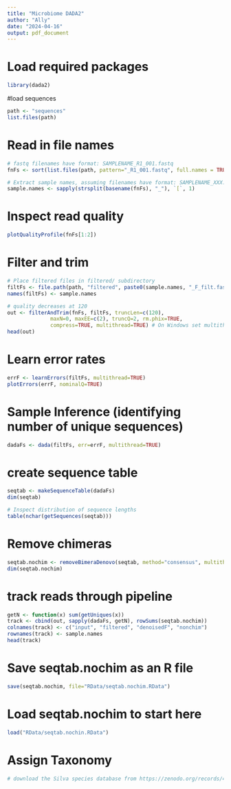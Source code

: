 ```yaml
---
title: "Microbiome DADA2"
author: "Ally"
date: "2024-04-16"
output: pdf_document
---
```


# Load required packages 
```r
library(dada2)
```

#load sequences 
```r
path <- "sequences"
list.files(path)
```
# Read in file names 
```r
# fastq filenames have format: SAMPLENAME_R1_001.fastq 
fnFs <- sort(list.files(path, pattern="_R1_001.fastq", full.names = TRUE))

# Extract sample names, assuming filenames have format: SAMPLENAME_XXX.fastq
sample.names <- sapply(strsplit(basename(fnFs), "_"), `[`, 1)
```

# Inspect read quality 
```r
plotQualityProfile(fnFs[1:2])
```
# Filter and trim 
```r
# Place filtered files in filtered/ subdirectory
filtFs <- file.path(path, "filtered", paste0(sample.names, "_F_filt.fastq.gz")) 
names(filtFs) <- sample.names

# quality decreases at 120
out <- filterAndTrim(fnFs, filtFs, truncLen=c(120),
              maxN=0, maxEE=c(2), truncQ=2, rm.phix=TRUE,
              compress=TRUE, multithread=TRUE) # On Windows set multithread=FALSE
head(out)
```

# Learn error rates
```r
errF <- learnErrors(filtFs, multithread=TRUE)
plotErrors(errF, nominalQ=TRUE)
```

# Sample Inference (identifying number of unique sequences)
```r
dadaFs <- dada(filtFs, err=errF, multithread=TRUE)
```

# create sequence table
```r
seqtab <- makeSequenceTable(dadaFs)
dim(seqtab)

# Inspect distribution of sequence lengths
table(nchar(getSequences(seqtab)))
```
# Remove chimeras
```r
seqtab.nochim <- removeBimeraDenovo(seqtab, method="consensus", multithread=TRUE, verbose=TRUE)
dim(seqtab.nochim)
```

# track reads through pipeline 
```r
getN <- function(x) sum(getUniques(x))
track <- cbind(out, sapply(dadaFs, getN), rowSums(seqtab.nochim))
colnames(track) <- c("input", "filtered", "denoisedF", "nonchim")
rownames(track) <- sample.names
head(track)
```
# Save seqtab.nochim as an R file
```r
save(seqtab.nochim, file="RData/seqtab.nochim.RData")
```

# Load seqtab.nochim to start here 
```r
load("RData/seqtab.nochin.RData")
```

# Assign Taxonomy 
```r
# download the Silva species database from https://zenodo.org/records/4587955
```


